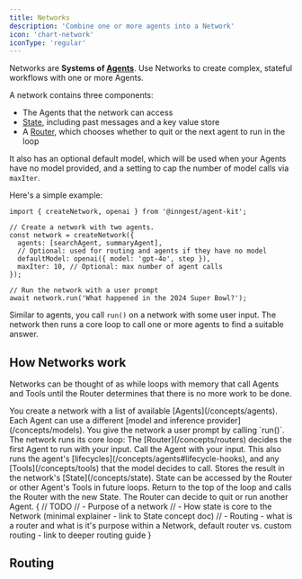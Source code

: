 ```yaml
---
title: Networks
description: 'Combine one or more agents into a Network'
icon: 'chart-network'
iconType: 'regular'
---
```


Networks are **Systems of [Agents](/concepts/agents)**. Use Networks to create complex, stateful workflows with one or more Agents.

A network contains three components:

- The Agents that the network can access
- [State](/concepts/), including past messages and a key value store
- A [Router](/concepts/routers), which chooses whether to quit or the next agent to run in the loop

It also has an optional default model, which will be used when your Agents have no model provided, and a setting to cap the number of model calls via `maxIter`.

Here's a simple example:

```tsx
import { createNetwork, openai } from '@inngest/agent-kit';

// Create a network with two agents.
const network = createNetwork({
  agents: [searchAgent, summaryAgent],
  // Optional: used for routing and agents if they have no model
  defaultModel: openai({ model: 'gpt-4o', step }),
  maxIter: 10, // Optional: max number of agent calls
});

// Run the network with a user prompt
await network.run('What happened in the 2024 Super Bowl?');
```

Similar to agents, you call `run()` on a network with some user input. The network then runs a core loop to call one or more agents to find a suitable answer.

## How Networks work

Networks can be thought of as while loops with memory that call Agents and Tools until the Router determines that there is no more work to be done.

<Steps>
  <Step title="Create the Network of Agents">
    You create a network with a list of available [Agents](/concepts/agents).
    Each Agent can use a different [model and inference
    provider](/concepts/models).
  </Step>
  <Step title="Provide the staring prompt">
    You give the network a user prompt by calling `run()`.
  </Step>
  <Step title="Core execution loop">
    The network runs its core loop:
    <Steps>
      <Step title="Call the Network router">
        The [Router](/concepts/routers) decides the first Agent to run with your
        input.
      </Step>
      <Step title="Run the Agent">
        Call the Agent with your input. This also runs the agent's
        [lifecycles](/concepts/agents#lifecycle-hooks), and any
        [Tools](/concepts/tools) that the model decides to call.
      </Step>
      <Step title="Store the result">
        Stores the result in the network's [State](/concepts/state). State can
        be accessed by the Router or other Agent's Tools in future loops.
      </Step>
      <Step title="Call the the Router again ↩️">
        Return to the top of the loop and calls the Router with the new State.
        The Router can decide to quit or run another Agent.
      </Step>
    </Steps>
  </Step>
</Steps>
{
  // TODO
  // - Purpose of a network
  // - How state is core to the Network (minimal explainer - link to State concept doc)
  // - Routing - what is a router and what is it's purpose within a Network, default router vs. custom routing - link to deeper routing guide
}

## Routing
